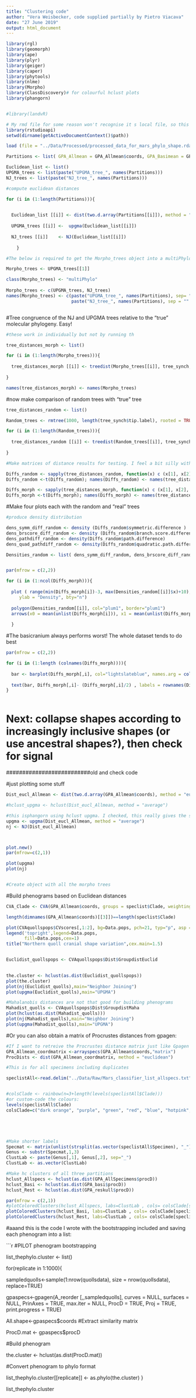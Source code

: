 ```yaml
---
title: "Clustering code"
author: "Vera Weisbecker, code supplied partially by Pietro Viacava"
date: "27 June 2019"
output: html_document
---
```


```r
library(rgl)
library(geomorph)
library(ape)
library(plyr)
library(geiger)
library(caper)
library(phytools)
library(nlme)
library(Morpho)
library(ClassDiscovery)# for colourful hclust plots
library(phangorn)


#library(landvR)

# My rmd file for some reason won't recognise it s local file, so this sets the wd to local
library(rstudioapi)
setwd(dirname(getActiveDocumentContext()$path))

load (file = "../Data/Processed/processed_data_for_mars_phylo_shape.rda")


```

```r

Partitions <- list( GPA_Allmean = GPA_Allmean$coords, GPA_Basimean = GPA_Basimean$coords, GPA_Restmean = GPA_Restmean$coords, Allom_all = Allom_all_plus_consensus, Allom_basi = Allom_basi_plus_consensus, Allom_rest = Allom_rest_plus_consensus)

Euclidean_list <- list()
UPGMA_trees <- list(paste("UPGMA_tree_", names(Partitions)))
NJ_trees <- list(paste("NJ_tree_", names(Partitions)))

#compute euclidean distances

for (i in (1:length(Partitions))){ 
  

  Euclidean_list [[i]] <- dist(two.d.array(Partitions[[i]]), method = "euclidean")
  
  UPGMA_trees [[i]] <-  upgma(Euclidean_list[[i]])
  
  NJ_trees [[i]]    <- NJ(Euclidean_list[[i]])
  
    }

#The below is required to get the Morpho_trees object into a multiPhylo object for later allowing treedist to run. This tip is from Liam Revell's blog (http://blog.phytools.org/2016/03/trick-to-append-object-of-class-phylo.html)

Morpho_trees <- UPGMA_trees[[1]]

class(Morpho_trees) <- "multiPhylo"
  
Morpho_trees <- c(UPGMA_trees, NJ_trees)
names(Morpho_trees) <- c(paste("UPGMA_tree_", names(Partitions), sep= ""),
                         paste("NJ_tree_", names(Partitions), sep = "" ))



```


#Tree congruence of the NJ and UPGMA trees relative to the "true" molecular phylogeny. Easy!


```r


#these work in individually but not by running th

tree_distances_morph <- list()

for (i in (1:length(Morpho_trees))){
  
  tree_distances_morph [[i]] <- treedist(Morpho_trees[[i]], tree_synch, check.labels = TRUE)
  
}

names(tree_distances_morph) <- names(Morpho_trees)

```

#now make comparison of random trees with "true" tree

```r

tree_distances_random <- list()

Random_trees <- rmtree(1000, length(tree_synch$tip.label), rooted = TRUE, tip.label = tree_synch$tip.label, br = runif)

for (i in (1:length(Random_trees))){
  
  tree_distances_random [[i]] <- treedist(Random_trees[[i]], tree_synch, check.labels = TRUE)
  
}

```

```r

#Make matrices of distance results for testing. I feel a bit silly with this behemoth of code but I don't know how to improve on this to get it into the data frame format it requires for plotting

Diffs_random <- sapply(tree_distances_random, function(x) c (x[1], x[2], x[3], x[4]), simplify = TRUE);
Diffs_random <-t(Diffs_random); names(Diffs_random) <- names(tree_distances_morph)[[1]]; Diffs_random <- as.data.frame(Diffs_random)

Diffs_morph <- sapply(tree_distances_morph, function(x) c (x[1], x[2], x[3], x[4]), simplify = TRUE);
Diffs_morph <-t(Diffs_morph); names(Diffs_morph) <- names(tree_distances_morph)[[1]]; Diffs_morph <- as.data.frame(Diffs_morph)


```

#Make four plots each with the random and "real" trees

```r
#produce density distribution

dens_symm_diff_random <- density (Diffs_random$symmetric.difference )
dens_brscore_diff_random <- density (Diffs_random$branch.score.difference )
dens_pathdiff_random <- density(Diffs_random$path.difference)
dens_quad_pathdiff_random <- density(Diffs_random$quadratic.path.difference)

Densities_random <- list( dens_symm_diff_random, dens_brscore_diff_random, dens_pathdiff_random, dens_quad_pathdiff_random  )


par(mfrow = c(2,2))

for (i in (1:ncol(Diffs_morph))){
  
  plot ( range(min(Diffs_morph[i])-3, max(Densities_random[[i]]$x)+10), range(0, max(Densities_random[[i]]$y)), pch=20, col="white", type = "n", xlab = colnames(Diffs_morph[i]),
     ylab = "Density", bty="n")
  
  polygon(Densities_random[[i]], col="plum1", border="plum1")
  arrows(x0 = mean(unlist(Diffs_morph[i])), x1 = mean(unlist(Diffs_morph[i])) , y0 = max(Densities_random[[i]]$y)/3, y1=0.001, col="lightslateblue", lwd = 2, angle = 15, length = 0.15)
 
  }

```


#The basicranium always performs worst! The whole dataset tends to do best

```r


par(mfrow = c(2,2))

for (i in (1:length (colnames(Diffs_morph)))){
  
  bar <- barplot(Diffs_morph[,i], col="lightslateblue", names.arg = colnames(Diffs_morph)[i],border = "purple" )
  
  text(bar, Diffs_morph[,i]- (Diffs_morph[,i]/2) , labels = rownames(Diffs_morph), srt =90, cex = 0.8 )
}



```


# Next: collapse shapes according to increasingly inclusive shapes (or use ancestral shapes?), then check for signal











##########################old and check code



#just plotting some stuff
```r


Dist_eucl_Allmean <- dist(two.d.array(GPA_Allmean$coords), method = "euclidean")

#hclust_upgma <- hclust(Dist_eucl_Allmean, method = "average")

#this isphangorn using hclust upgma. I checked, this really gives the same result as hclust 
upgma <- upgma(Dist_eucl_Allmean, method = "average")
nj <- NJ(Dist_eucl_Allmean)



plot.new()
par(mfrow=c(2,1))

plot(upgma)
plot(nj)


#Create object with all the morpho trees

```
















#Build phenograms based on Euclidean distances

```r

CVA_Clade <- CVA(GPA_Allmean$coords, groups = speclist$Clade, weighting = TRUE, plot = TRUE)

length(dimnames(GPA_Allmean$coords)[[3]])==length(speclist$Clade)

plot(CVAquollspops$CVscores[,1:2], bg=Data.pops, pch=21, typ="p", asp = 1)
legend('topright',legend=Data.pops,
       fill=Data.pops,cex=1)
title("Northern quoll cranial shape variation",cex.main=1.5)


Euclidist_quollspops <- CVAquollspops$Dist$GroupdistEuclid

  
the.cluster <- hclust(as.dist(Euclidist_quollspops))
plot(the.cluster)
plot(nj(Euclidist_quolls),main="Neighbor Joining") 
plot(upgma(Euclidist_quolls),main="UPGMA")

#Mahalanobis distances are not that good for building phenograms
Mahadist_quolls <- CVAquollspops$Dist$GroupdistMaha
plot(hclust(as.dist(Mahadist_quolls)))
plot(nj(Mahadist_quolls),main="Neighbor Joining") 
plot(upgma(Mahadist_quolls),main="UPGMA")
```

#Or you can also obtain a matrix of Procrustes distances from gpagen:
```r
#If I want to retreive the Procrustes distance matrix just like Gpagen does, but after averaging specimen configurations for multiple specimens, the below does this. 
GPA_Allmean_coordmatrix <-arrayspecs(GPA_Allmean$coords,"matrix")
ProcDists <- dist(GPA_Allmean_coordmatrix, method = "euclidean")

#This is for all specimens including duplicates

speclistAll<-read.delim("../Data/Raw/Mars_classifier_list_allspecs.txt")


#colsClade <- rainbow(n=3+length(levels(speclistAll$Clade)))
#or custom-code the colours:
levels(speclistAll$Clade)
colsClade=c("dark orange", "purple", "green", "red", "blue", "hotpink", "turquoise", "black", "forestgreen")





#Make shorter labels
Specmat <- matrix(unlist(strsplit(as.vector(speclistAll$Specimen), "_")),ncol=2,byrow = TRUE)
Genus <- substr(Specmat,1,3)
ClustLab <- paste(Genus[,1], Genus[,2], sep="_")
ClustLab <- as.vector(ClustLab)

#Make hc clusters of all three partitions
hclust_Allspecs <- hclust(as.dist(GPA_AllSpecimens$procD))
hclust_Basi <- hclust(as.dist(GPA_basi$procD))
hclust_Rest <- hclust(as.dist(GPA_reskull$procD))

par(mfrow = c(2,1))
#plotColoredClusters(hclust_Allspecs, labs=ClustLab , cols= colsClade[speclistAll$Clade], axes=FALSE, ann=FALSE, main= "Whole" )
plotColoredClusters(hclust_Basi, labs=ClustLab , cols= colsClade[speclistAll$Clade], axes=FALSE, ann=FALSE, main= "Basicranium", line=0); legend("topright", "Basicranium", bty="n")
plotColoredClusters(hclust_Rest, labs=ClustLab , cols= colsClade[speclistAll$Clade], axes=FALSE, ann=FALSE, main = "Rest", line=0 ); legend("topright", "Rest of Skull", bty="n")


```

#aaand this is the code I wrote with the bootstrapping included and saving each phenogram into a list:

```r
#PILOT phenogram bootstrapping

list_thephylo.cluster <- list()


for(replicate in 1:1000){
  
  sampledquolls<-sample(1:nrow(quollsdata), size = nrow(quollsdata), replace=TRUE)
  
  
  gpaspecs<-gpagen(A_reorder [,,sampledquolls], curves = NULL, surfaces = NULL, PrinAxes = TRUE,
                   max.iter = NULL, ProcD = TRUE, Proj = TRUE, print.progress = TRUE)
  
  All.shape<-gpaspecs$coords
  #Extract similarity matrix
  
  ProcD.mat <- gpaspecs$procD
  
  #Build phenogram
  
  the.cluster <- hclust(as.dist(ProcD.mat))
  
  #Convert phenogram to phylo format
  
  list_thephylo.cluster[[replicate]] <- as.phylo(the.cluster)
}



list_thephylo.cluster
